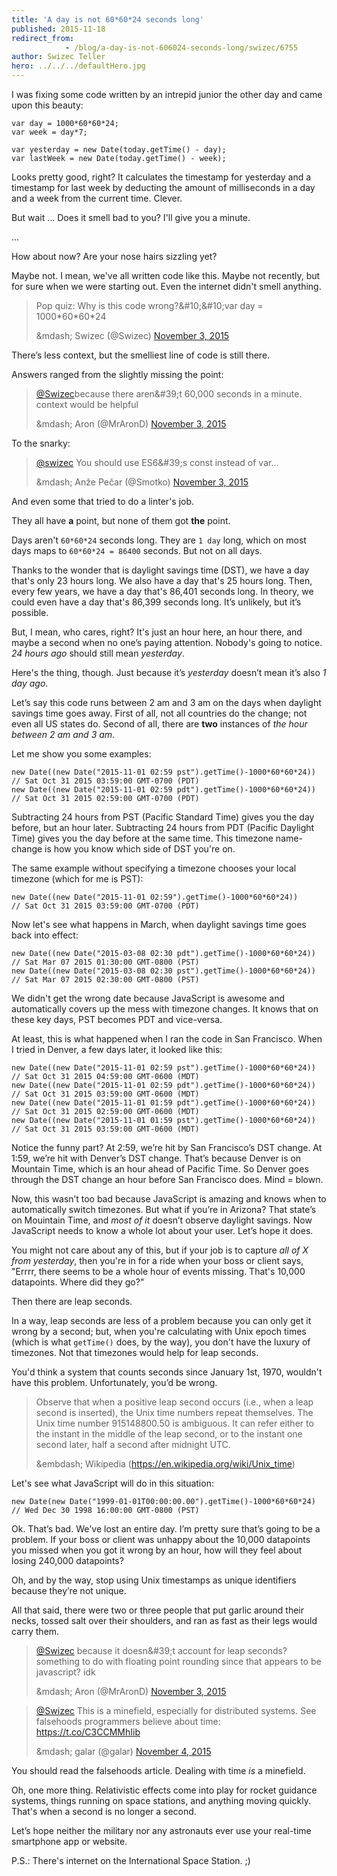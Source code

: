 ```yaml
---
title: 'A day is not 60*60*24 seconds long'
published: 2015-11-18
redirect_from: 
            - /blog/a-day-is-not-606024-seconds-long/swizec/6755
author: Swizec Teller
hero: ../../../defaultHero.jpg
---
```

I was fixing some code written by an intrepid junior the other day and came upon this beauty:



```
var day = 1000*60*60*24;
var week = day*7;

var yesterday = new Date(today.getTime() - day);
var lastWeek = new Date(today.getTime() - week);
```



Looks pretty good, right? It calculates the timestamp for yesterday and a timestamp for last week by deducting the amount of milliseconds in a day and a week from the current time. Clever.



But wait … Does it smell bad to you? I'll give you a minute.



...



How about now? Are your nose hairs sizzling yet?



Maybe not. I mean, we've all written code like this. Maybe not recently, but for sure when we were starting out. Even the internet didn't smell anything.



> Pop quiz: Why is this code wrong?&amp;#10;&amp;#10;var day = 1000\*60\*60\*24
>
> &amp;mdash; Swizec (@Swizec) [November 3, 2015](https://twitter.com/Swizec/status/661675783199453184)



There’s less context, but the smelliest line of code is still there.



Answers ranged from the slightly missing the point:



> [@Swizec](https://twitter.com/Swizec)because there aren&amp;#39;t 60,000 seconds in a minute. context would be helpful
>
> &amp;mdash; Aron (@MrAronD) [November 3, 2015](https://twitter.com/MrAronD/status/661677631360888832)



To the snarky:



> [@swizec](https://twitter.com/Swizec) You should use ES6&amp;#39;s const instead of var...
>
> &amp;mdash; Anže Pečar (@Smotko) [November 3, 2015](https://twitter.com/Smotko/status/661676777534857217)



And even some that tried to do a linter's job.



They all have **a** point, but none of them got **the** point.



Days aren't `60*60*24` seconds long. They are `1 day` long, which on most days maps to `60*60*24 = 86400` seconds. But not on all days.



Thanks to the wonder that is daylight savings time (DST), we have a day that's only 23 hours long. We also have a day that's 25 hours long. Then, every few years, we have a day that's 86,401 seconds long. In theory, we could even have a day that's 86,399 seconds long. It’s unlikely, but it’s possible.



But, I mean, who cares, right? It's just an hour here, an hour there, and maybe a second when no one’s paying attention. Nobody's going to notice. _24 hours ago_ should still mean _yesterday_.



Here's the thing, though. Just because it’s _yesterday_ doesn’t mean it’s also _1 day ago_.



Let’s say this code runs between 2 am and 3 am on the days when daylight savings time goes away. First of all, not all countries do the change; not even all US states do. Second of all, there are **two** instances of _the hour between 2 am and 3 am_.



Let me show you some examples:



```
new Date((new Date("2015-11-01 02:59 pst").getTime()-1000*60*60*24))
// Sat Oct 31 2015 03:59:00 GMT-0700 (PDT)
new Date((new Date("2015-11-01 02:59 pdt").getTime()-1000*60*60*24))
// Sat Oct 31 2015 02:59:00 GMT-0700 (PDT)
```



Subtracting 24 hours from PST (Pacific Standard Time) gives you the day before, but an hour later. Subtracting 24 hours from PDT (Pacific Daylight Time) gives you the day before at the same time. This timezone name-change is how you know which side of DST you're on.



The same example without specifying a timezone chooses your local timezone (which for me is PST):



```
new Date((new Date("2015-11-01 02:59").getTime()-1000*60*60*24))
// Sat Oct 31 2015 03:59:00 GMT-0700 (PDT)
```



Now let's see what happens in March, when daylight savings time goes back into effect:



```
new Date((new Date("2015-03-08 02:30 pdt").getTime()-1000*60*60*24))
// Sat Mar 07 2015 01:30:00 GMT-0800 (PST)
new Date((new Date("2015-03-08 02:30 pst").getTime()-1000*60*60*24))
// Sat Mar 07 2015 02:30:00 GMT-0800 (PST)
```



We didn't get the wrong date because JavaScript is awesome and automatically covers up the mess with timezone changes. It knows that on these key days, PST becomes PDT and vice-versa.



At least, this is what happened when I ran the code in San Francisco. When I tried in Denver, a few days later, it looked like this:



```
new Date((new Date("2015-11-01 02:59 pst").getTime()-1000*60*60*24))
// Sat Oct 31 2015 04:59:00 GMT-0600 (MDT)
new Date((new Date("2015-11-01 02:59 pdt").getTime()-1000*60*60*24))
// Sat Oct 31 2015 03:59:00 GMT-0600 (MDT)
new Date((new Date("2015-11-01 01:59 pdt").getTime()-1000*60*60*24))
// Sat Oct 31 2015 02:59:00 GMT-0600 (MDT)
new Date((new Date("2015-11-01 01:59 pst").getTime()-1000*60*60*24))
// Sat Oct 31 2015 03:59:00 GMT-0600 (MDT)
```



Notice the funny part? At 2:59, we’re hit by San Francisco’s DST change. At 1:59, we’re hit with Denver’s DST change. That’s because Denver is on Mountain Time, which is an hour ahead of Pacific Time. So Denver goes through the DST change an hour before San Francisco does. Mind = blown.



Now, this wasn’t too bad because JavaScript is amazing and knows when to automatically switch timezones. But what if you’re in Arizona? That state’s on Mouintain Time, and _most of it_ doesn’t observe daylight savings. Now JavaScript needs to know a whole lot about your user. Let’s hope it does.



You might not care about any of this, but if your job is to capture _all of X from yesterday_, then you're in for a ride when your boss or client says, "Errrr, there seems to be a whole hour of events missing. That's 10,000 datapoints. Where did they go?"



Then there are leap seconds.



In a way, leap seconds are less of a problem because you can only get it wrong by a second; but, when you're calculating with Unix epoch times (which is what `getTime()` does, by the way), you don't have the luxury of timezones. Not that timezones would help for leap seconds.



You'd think a system that counts seconds since January 1st, 1970, wouldn't have this problem. Unfortunately, you’d be wrong.



> Observe that when a positive leap second occurs (i.e., when a leap second is inserted), the Unix time numbers repeat themselves. The Unix time number 915148800.50 is ambiguous. It can refer either to the instant in the middle of the leap second, or to the instant one second later, half a second after midnight UTC.
>
>
>
> &embdash; Wikipedia (<https://en.wikipedia.org/wiki/Unix_time>)



Let's see what JavaScript will do in this situation:



```
new Date(new Date("1999-01-01T00:00:00.00").getTime()-1000*60*60*24)
// Wed Dec 30 1998 16:00:00 GMT-0800 (PST)
```



Ok. That’s bad. We've lost an entire day. I’m pretty sure that’s going to be a problem. If your boss or client was unhappy about the 10,000 datapoints you missed when you got it wrong by an hour, how will they feel about losing 240,000 datapoints?



Oh, and by the way, stop using Unix timestamps as unique identifiers because they’re not unique.



All that said, there were two or three people that put garlic around their necks, tossed salt over their shoulders, and ran as fast as their legs would carry them.



> [@Swizec](https://twitter.com/Swizec) because it doesn&amp;#39;t account for leap seconds? something to do with floating point rounding since that appears to be javascript? idk
>
> &amp;mdash; Aron (@MrAronD) [November 3, 2015](https://twitter.com/MrAronD/status/661676799022276608)



> [@Swizec](https://twitter.com/Swizec) This is a minefield, especially for distributed systems. See falsehoods programmers believe about time: <https://t.co/C3CCMMhIib>
>
> &amp;mdash; galar (@galar) [November 4, 2015](https://twitter.com/galar/status/661701633030647809)



You should read the falsehoods article. Dealing with time _is_ a minefield.



Oh, one more thing. Relativistic effects come into play for rocket guidance systems, things running on space stations, and anything moving quickly. That's when a second is no longer a second.



Let’s hope neither the military nor any astronauts ever use your real-time smartphone app or website.



P.S.: There's internet on the International Space Station. ;)